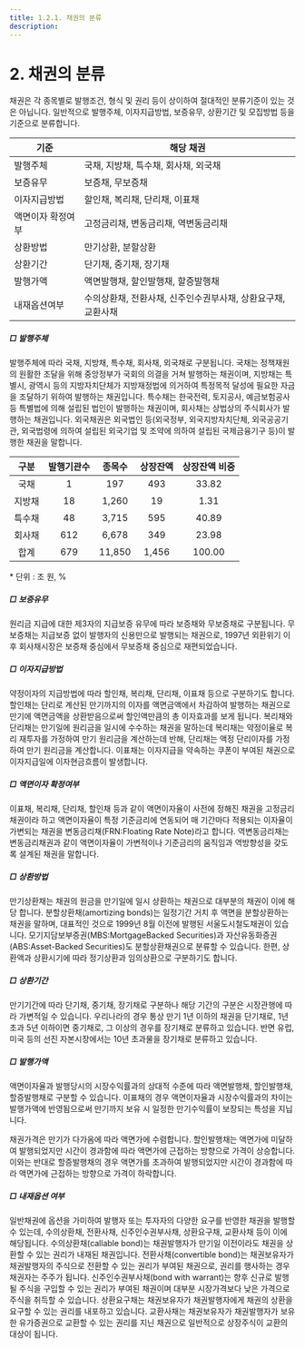 ```yaml
---
title: 1.2.1. 채권의 분류
description: 
---
```

# 2. 채권의 분류

채권은 각 종목별로 발행조건, 형식 및 권리 등이 상이하여 절대적인 분류기준이 있는 것은 아닙니다. 일반적으로 발행주체, 이자지급방법, 보증유무, 상환기간 및 모집방법 등을 기준으로 분류합니다.

<GCallout severity="warn" title="채권의 분류">

|기준|해당 채권
|--|--|
|발행주체|국채, 지방채, 특수채, 회사채, 외국채|
|보증유무|보증채, 무보증채|
|이자지급방법|할인채, 복리채, 단리채, 이표채|
|액면이자 확정여부|고정금리채, 변동금리채, 역변동금리채|
|상환방법|만기상환, 분할상환|
|상환기간|단기채, 중기채, 장기채|
|발행가액|액면발행채, 할인발행채, 할증발행채|
|내재옵션여부|수의상환채, 전환사채, 신주인수권부사채, 상환요구채, 교환사채|

</GCallout>

##### □ 발행주체

발행주체에 따라 국채, 지방채, 특수채, 회사채, 외국채로 구분됩니다. 국채는 정책재원의 원활한 조달을 위해 중앙정부가 국회의 의결을 거쳐 발행하는 채권이며, 지방채는 특별시, 광역시 등의 지방자치단체가 지방재정법에 의거하여 특정목적 달성에 필요한 자금을 조달하기 위하여 발행하는 채권입니다. 특수채는 한국전력, 토지공사, 예금보험공사 등 특별법에 의해 설립된 법인이 발행하는 채권이며, 회사채는 상법상의 주식회사가 발행하는 채권입니다. 외국채권은 외국법인 등(외국정부, 외국지방자치단체, 외국공공기관, 외국법령에 의하여 설립된 외국기업 및 조약에 의하여 설립된 국제금융기구 등)이 발행한 채권을 말합니다. 

<GCallout severity="warn" title="2014년 말 기준 발행주체별 상장현황">

|구분|발행기관수|종목수|상장잔액|상장잔액 비중|
|:--:|:-------:|:----:|:-----:|:----------:|
|국채|1|197|493|33.82|
|지방채|18|1,260|19|1.31|
|특수채|48|3,715|595|40.89|
|회사채|612|6,678|349|23.98|
|합계|679|11,850|1,456|100.00|

<Cmt>
* 단위 : 조 원, %
</Cmt>
</GCallout>

##### □ 보증유무

원리금 지급에 대한 제3자의 지급보증 유무에 따라 보증채와 무보증채로 구분됩니다. 무보증채는 지급보증 없이 발행자의 신용만으로 발행되는 채권으로, 1997년 외환위기 이후 회사채시장은 보증채 중심에서 무보증채 중심으로 재편되었습니다. 

##### □ 이자지급방법

약정이자의 지급방법에 따라 할인채, 복리채, 단리채, 이표채 등으로 구분하기도 합니다. 할인채는 단리로 계산된 만기까지의 이자를 액면금액에서 차감하여 발행하는 채권으로 만기에 액면금액을 상환받음으로써 할인액만큼의 총 이자효과를 보게 됩니다. 복리채와 단리채는 만기일에 원리금을 일시에 수수하는 채권을 말하는데 복리채는 약정이율로 복리 재투자를 가정하여 만기 원리금을 계산하는데 반해, 단리채는 액정 단리이자를 가정하여 만기 원리금을 계산합니다. 이표채는 이자지급을 약속하는 쿠폰이 부여된 채권으로 이자지급일에 이자현금흐름이 발생합니다.

##### □ 액면이자 확정여부

이표채, 복리채, 단리채, 할인채 등과 같이 액면이자율이 사전에 정해진 채권을 고정금리채권이라 하고 액면이자율이 특정 기준금리에 연동되어 매 기간마다 적용되는 이자율이 가변되는 채권을 변동금리채(FRN:Floating Rate Note)라고 합니다. 역변동금리채는 변동금리채권과 같이 액면이자율이 가변적이나 기준금리의 움직임과 역방향성을 갖도록 설계된 채권을 말합니다.

<GCallout severity="warn" title="변동금리채권과 역변동금리채권">
<GCenterImg src="/bm/120_3_pic.jpg" width="300" />
</GCallout>

##### □ 상환방법

만기상환채는 채권의 원금을 만기일에 일시 상환하는 채권으로 대부분의 채권이 이에 해당 합니다. 분할상환채(amortizing bonds)는 일정기간 거치 후 액면을 분할상환하는 채권을 말하며, 대표적인 것으로 1999년 8월 이전에 발행된 서울도시철도채권이 있습니다. 모기지담보부증권(MBS:MortgageBacked Securities)과 자산유동화증권(ABS:Asset-Backed Securities)도 분할상환채권으로 분류할 수 있습니다. 한편, 상환액과 상환시기에 따라 정기상환과 임의상환으로 구분하기도 합니다. 

##### □ 상환기간

만기기간에 따라 단기채, 중기채, 장기채로 구분하나 해당 기간의 구분은 시장관행에 따라 가변적일 수 있습니다. 우리나라의 경우 통상 만기 1년 이하의 채권을 단기채로, 1년 초과 5년 이하이면 중기채로, 그 이상의 경우를 장기채로 분류하고 있습니다. 반면 유럽, 미국 등의 선진 자본시장에서는 10년 초과물을 장기채로 분류하고 있습니다.

##### □ 발행가액

액면이자율과 발행당시의 시장수익률과의 상대적 수준에 따라 액면발행채, 할인발행채, 할증발행채로 구분할 수 있습니다. 이표채의 경우 액면이자율과 시장수익률과의 차이는 발행가액에 반영됨으로써 만기까지 보유 시 일정한 만기수익률이 보장되는 특성을 지닙니다. 

채권가격은 만기가 다가옴에 따라 액면가에 수렴합니다. 할인발행채는 액면가에 미달하여 발행되었지만 시간이 경과함에 따라 액면가에 근접하는 방향으로 가격이 상승합니다. 이와는 반대로 할증발행채의 경우 액면가를 초과하여 발행되었지만 시간이 경과함에 따라 액면가에 근접하는 방향으로 가격이 하락합니다.

<GCallout severity="warn" title="시간경과에 따른 채권가격의 변화">
<GCenterImg src="/bm/120_4_pic.jpg" width="250" />
</GCallout>

##### □ 내재옵션 여부

일반채권에 옵션을 가미하여 발행자 또는 투자자의 다양한 요구를 반영한 채권을 발행할 수 있는데, 수의상환채, 전환사채, 신주인수권부사채, 상환요구채, 교환사채 등이 이에 해당됩니다. 수의상환채(callable bond)는 채권발행자가 만기일 이전이라도 채권을 상환할 수 있는 권리가 내재된 채권입니다. 전환사채(convertible bond)는 채권보유자가 채권발행자의 주식으로 전환할 수 있는 권리가 부여된 채권으로, 권리를 행사하는 경우 채권자는 주주가 됩니다. 신주인수권부사채(bond with warrant)는 향후 신규로 발행될 주식을 구입할 수 있는 권리가 부여된 채권이며 대부분 시장가격보다 낮은 가격으로 주식을 취득할 수 있습니다. 상환요구채는 채권보유자가 채권발행자에게 채권의 상환을 요구할 수 있는 권리를 내포하고 있습니다. 교환사채는 채권보유자가 채권발행자가 보유한 유가증권으로 교환할 수 있는 권리를 지닌 채권으로 일반적으로 상장주식이 교환의 대상이 됩니다.
